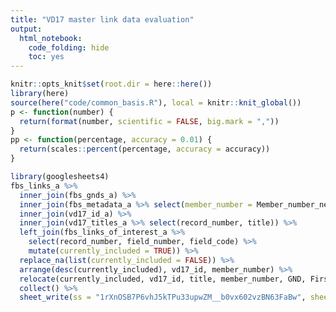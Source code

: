 ```yaml
---
title: "VD17 master link data evaluation"
output:
  html_notebook:
    code_folding: hide
    toc: yes
---
```


```r
knitr::opts_knit$set(root.dir = here::here())
library(here)
source(here("code/common_basis.R"), local = knitr::knit_global())
p <- function(number) {
  return(format(number, scientific = FALSE, big.mark = ","))
}
pp <- function(percentage, accuracy = 0.01) {
  return(scales::percent(percentage, accuracy = accuracy))
}
```

```r
library(googlesheets4)
fbs_links_a %>%
  inner_join(fbs_gnds_a) %>%
  inner_join(fbs_metadata_a %>% select(member_number = Member_number_new, First_name_new, Last_name_new, Society_name_new)) %>%
  inner_join(vd17_id_a) %>%
  inner_join(vd17_titles_a %>% select(record_number, title)) %>%
  left_join(fbs_links_of_interest_a %>%
    select(record_number, field_number, field_code) %>%
    mutate(currently_included = TRUE)) %>%
  replace_na(list(currently_included = FALSE)) %>%
  arrange(desc(currently_included), vd17_id, member_number) %>%
  relocate(currently_included, vd17_id, title, member_number, GND, First_name_new, Last_name_new, Society_name_new, role, role2, field_code) %>%
  collect() %>%
  sheet_write(ss = "1rXnOSB7P6vhJ5kTPu33upwZM__b0vx602vzBN63FaBw", sheet = "VD17 <-> FBS master link data")
```

